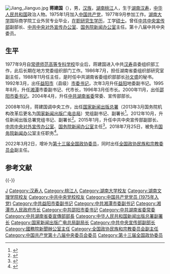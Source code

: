 {{Otheruses|蒋建国}}

[[File:Jiang_Jianguo.jpg|thumb]]
'''蒋建国'''（{{bd|1956年|12月||catIdx=Jiang蒋}}），男，[[汉族|汉族]]，[[湖南省|湖南]][[桃江县|桃江]]人，生于[[湖南|湖南]][[汉寿|汉寿]]，[[中华人民共和国|中华人民共和国]]政治人物。1975年1月加入[[中国共产党|中国共产党]]，1977年9月参加工作。[[湖南大学|湖南大学]]国际商学院工业外贸专业毕业，[[在职研究生|在职研究生]][[学历|学历]]，工学[[硕士|硕士]]。曾任[[中共中央宣传部|中共中央宣传部]]副部长、[[中共中央对外宣传办公室|中共中央对外宣传办公室]]、[[国务院新闻办公室|国务院新闻办公室]]主任。第十八届中共中央委员。

== 生平 ==
1977年9月自[[湖南文理学院|常德师范高等专科学校]]毕业后，蒋建国进入中共[[汉寿|汉寿]]县委组织部工作，此后长期在地方党委组织部门工作。1986年7月，担任湖南省委组织部研究室副主任，1988年11月任主任，是时任中共湖南省委组织部部长[[孙文盛|孙文盛]]的秘书。1992年3月，出任[[益阳市|益阳市]]（县级）[[市委书记|市委书记]]，次年3月升任[[益阳|益阳]]地委副书记。1995年8月，升任[[湘潭|湘潭]]市委副书记、代市长，1996年3月任市长。2000年11月，出任[[邵阳|邵阳]][[市委书记|市委书记]]。2004年4月，升任[[中共湖南省委|中共湖南省委]]常委、宣传部部长。

2008年10月，蒋建国调中央工作，出任[[国家新闻出版总署|国家新闻出版总署]]（2013年3月国务院机构改革后更名为[[国家新闻出版广电总局|国家新闻出版广电总局]]）党组副书记、副署长<ref>{{cite news|title=蒋建国出任新闻出版总署副署长|url=http://news.sina.com.cn/c/2008-11-13/075216644868.shtml|accessdate=2008-11-1 3|publisher=新浪网|archive-date=2018-07-25|archive-url=https://web.archive.org/web/20180725153358/http://news.sina.com.cn/c/2008-11-13/075216644868.shtml|dead-url=no}}</ref>。2012年10月，升任新闻出版总署党组书记、副署长<ref>{{cite news|title=蒋建国任新闻出版总署党组书记|url=http://news.xinhuanet.com/renshi/2012-10/29/c_113528720.htm|accessdate=2012-10-29|publisher=新华网|deadurl=yes|archiveurl=https://web.archive.org/web/20121101080540/http://news.xinhuanet.com/renshi/2012-10/29/c_113528720.htm|archivedate=2012-11-01}}</ref>。2015年1月，升任中共中央宣传部副部长、[[中共中央对外宣传办公室|中共中央对外宣传办公室]]、[[国务院新闻办公室|国务院新闻办公室]]主任<ref>{{cite news|title=蒋建国任中宣部副部长、国务院新闻办公室主任|url=http://news.163.com/15/0106/19/AFA4S67700014JB6.html|accessdate=2015-01-06|publisher=网易|archive-url=https://web.archive.org/web/20150106132628/http://news.163.com/15/0106/19/AFA4S67700014JB6.html|archive-date=2015-01-06|dead-url=yes}}</ref>。2018年7月25日，被免去[[国务院新闻办公室|国务院新闻办公室]]主任职务<ref>{{cite news|title=蒋建国被免去国务院新闻办公室主任职务|url=https://news.sina.cn/gn/2018-07-25/detail-ihfvkitw4234332.d.html?vt=4|accessdate=2018-07-25|publisher=新浪|archive-date=2018-07-25|archive-url=https://web.archive.org/web/20180725154753/https://news.sina.cn/gn/2018-07-25/detail-ihfvkitw4234332.d.html?vt=4|dead-url=no}}</ref>。

2022年3月2日，增补为[[中国人民政治协商会议第十三届全国委员会|第十三届全国政协]][[中国人民政治协商会议第十三届全国委员会委员名单|委员]]，同时出任[[全国政协民族和宗教委员会|全国政协民族和宗教委员会]]副主任。

== 参考文献 ==
{{Reflist|30em}}

{{-}}
{{start box}}
{{s-ppo|cpc}}
{{s-before|[[蔡名照|蔡名照]]}}
{{s-title|[[中共中央对外宣传办公室|中共中央对外宣传办公室]]主任|2015年1月－2018年7月}}
{{s-after|[[徐麟_(1963年)|徐麟]]}}
{{s-new}}
{{s-title|[[国家新闻出版广电总局|国家新闻出版广电总局]]党组书记|2013年3月－2014年12月}} 
{{s-after|[[蔡赴朝|蔡赴朝]]}}
{{s-before|[[柳斌杰|柳斌杰]]}}
{{s-title|[[中华人民共和国新闻出版总署|新闻出版总署]]党组书记|2012年9月－2013年3月}} 
{{s-none|机构撤销}}
{{s-before|[[李江_(1950年)|李江]]}}
{{s-title|[[中国共产党湖南省委员会|中国共产党湖南省委员会]]宣传部部长|2004年4月－2008年10月}} 
{{s-after|[[路建平|路建平]]}}
{{s-before|[[周本顺|周本顺]]}}
{{s-title|[[中国共产党邵阳市委员会|中国共产党邵阳市委员会]]书记|2000年11月－2004年4月}} 
{{s-after|[[盛茂林|盛茂林]]}}
{{s-gov|prc}}
{{s-before|[[蔡名照|蔡名照]]}}
{{s-title|[[国务院新闻办公室|国务院新闻办公室]]主任|2015年1月－2018年7月}}
{{s-after|[[徐麟_(1963年)|徐麟]]}}
{{s-before|[[陈叔红|陈叔红]]}}
{{s-title|[[湘潭市人民政府|湘潭市人民政府]][[湘潭市市长列表|市长]]|1995年10月－2000年4月}} 
{{s-after|[[陈润儿|陈润儿]]}}
{{end box}}

{{Authority control}}
{{DEFAULTSORT:Jiang蔣}}
[[Category:蔣姓|J]]
[[Category:汉寿人|Category:汉寿人]]
[[Category:桃江人|Category:桃江人]]
[[Category:湖南大学校友|Category:湖南大学校友]]
[[Category:湖南文理学院校友|Category:湖南文理学院校友]]
[[Category:中共中央党校校友|Category:中共中央党校校友]]
[[Category:中国共产党党员_(1975年入党)|Category:中国共产党党员 (1975年入党)]]
[[Category:中共益阳市委副书记|Category:中共益阳市委副书记]]
[[Category:中共湘潭市委副书记|Category:中共湘潭市委副书记]]
[[Category:湘潭市人民政府市长|Category:湘潭市人民政府市长]]
[[Category:中共邵阳市委书记|Category:中共邵阳市委书记]]
[[Category:中共湖南省委常委|Category:中共湖南省委常委]]
[[Category:中共湖南省委宣傳部部長|Category:中共湖南省委宣傳部部長]]
[[Category:中华人民共和国新闻出版总署副署长|Category:中华人民共和国新闻出版总署副署长]]
[[Category:国家新闻出版广电总局副局长|Category:国家新闻出版广电总局副局长]]
[[Category:中共中央宣传部副部长|Category:中共中央宣传部副部长]]
[[Category:國務院新聞辦公室主任|Category:國務院新聞辦公室主任]]
[[Category:全国政协民族和宗教委员会副主任|Category:全国政协民族和宗教委员会副主任]]
[[Category:中国共产党第十八届中央委员会委员|Category:中国共产党第十八届中央委员会委员]]
[[Category:第十三届全国政协委员|Category:第十三届全国政协委员]]
